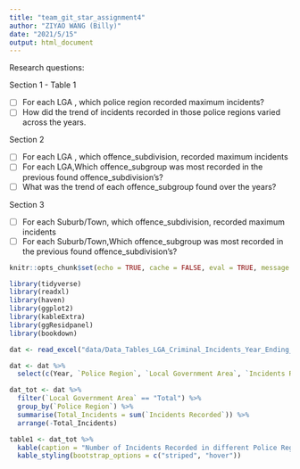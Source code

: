 ```yaml
---
title: "team_git_star_assignment4"
author: "ZIYAO WANG (Billy)"
date: "2021/5/15"
output: html_document
---
```


Research questions:

Section 1 - Table 1

- [ ] For each LGA , which police region recorded maximum incidents?
- [ ] How did the trend of incidents recorded in those police regions varied across the years.

Section 2

- [ ]  For each LGA , which offence_subdivision, recorded maximum incidents
- [ ] For each LGA,Which offence_subgroup was most recorded in the previous found offence_subdivision's?
- [ ] What was the trend of each offence_subgroup found over the years?

Section 3

- [ ]  For each Suburb/Town, which offence_subdivision, recorded maximum incidents
- [ ] For each Suburb/Town,Which offence_subgroup was most recorded in the previous found offence_subdivision's?



```r
knitr::opts_chunk$set(echo = TRUE, cache = FALSE, eval = TRUE, message = FALSE, warning=FALSE)
```

```r
library(tidyverse)
library(readxl)
library(haven)
library(ggplot2)
library(kableExtra)
library(ggResidpanel)
library(bookdown)
```

```r
dat <- read_excel("data/Data_Tables_LGA_Criminal_Incidents_Year_Ending_December_2020.xlsx", sheet=2)

dat <- dat %>% 
  select(c(Year, `Police Region`, `Local Government Area`, `Incidents Recorded`))
```

```r
dat_tot <- dat %>% 
  filter(`Local Government Area` == "Total") %>% 
  group_by(`Police Region`) %>% 
  summarise(Total_Incidents = sum(`Incidents Recorded`)) %>% 
  arrange(-Total_Incidents)

table1 <- dat_tot %>% 
  kable(caption = "Number of Incidents Recorded in different Police Region", align = 'c') %>% 
  kable_styling(bootstrap_options = c("striped", "hover"))

```







